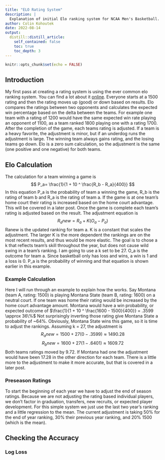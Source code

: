 ```yaml
---
title: "ELO Rating System"
description: |
  Explanation of initial Elo ranking system for NCAA Men's Basketball.
author: Colin Kohoutek
date: 2022-08-14
output:
  distill::distill_article:
    self_contained: false
    toc: true
    toc_depth: 3
---
```



```r
knitr::opts_chunk$set(echo = FALSE)
```
## Introduction
My first pass at creating a rating system is using the ever common elo ranking system. You can find a lot about it [online](https://en.wikipedia.org/wiki/Elo_rating_system). Everyone starts at a 1500 rating and then the rating moves up (good) or down based on results. Elo compares the ratings between two opponents and calculates the expected win percentage based on the delta between the teams. For example one team with a rating of 1200 would have the same expected win rate playing an opponent of 1100, as a team ranked 1800 playing one with a rating 1700. After the completion of the game, each teams rating is adjusted. If a team is a heavy favorite, the adjustment is minor, but if an underdog runs the adjustment is large. The winning team always gains rating, and the losing teams go down. Elo is a zero sum calculation, so the adjustment is the same (one positive and one negative) for both teams.

## Elo Calculation
The calculation for a team winning a game is $$ P_a= \frac{1}{1 + 10 ^ \frac{R_b - R_a}{400}} $$ In this equation P_a is the probability of team a winning the game, R_b is the rating of team b and R_a is the rating of team a. If the game is at one team's home court their rating is increased based on the home court advantage. This will be covered in a later post. Once the game is complete each team's rating is adjusted based on the result. The adjustment equation is $$ R_anew = R_a + K (O_a - P_a) $$ Ranew is the updated ranking for team a. K is a constant that scales the adjustment. The larger K is the more dependent the rankings are on the most recent results, and thus would be more elastic. The goal is to chose a k that reflects team's skill throughout the year, but does not cause wild swing in a team's ranking. I am going to use a k set to be 27. O_a is the outcome for team a. Since basketball only has loss and wins, a win is 1 and a loss is 0. P_a is the probability of winning and that equation is shown earlier in this example.

### Example Calculation
Here I will run through an example to explain how the works. Say Montana (team A, rating: 1500) is playing Montana State (team B, rating: 1600) on a neutral court. If one team was home their rating would be increased by the home court advantage amount. Montana would have a win probability, or expected outcome of $\frac{1}{1 + 10 ^ \frac{1600 - 1500}{400}} = .3599 \approx 36\%$ Not surprisingly inverting those rating give Montana State a probability of ~64%. Obviously, Montana State wins this game, so it is time to adjust the rankings. Assuming k = 27, the adjustment is $$R_anew = 1500 + 27 (0 - .3599) \approx 1490.28$$ $$R_bnew = 1600 + 27 (1-.6401) \approx 1609.72$$ Both teams ratings moved by 9.72. If Montana had one the adjustment would have been 17.28 in the other direction for each team. There is a little more to the adjustment to make it more accurate, but that is covered in a later post. 

### Preseason Ratings
To start the beginning of each year we have to adjust the end of season ratings. Because we are not adjusting the rating based individual players, we don't factor in graduation, transfers, new recruits, or expected player development. For this simple system we just use the last two year's ranking and a little regression to the mean. The current adjustment is taking 50% for the end of year ranking, 30% their previous year ranking, and 20% 1500 (which is the mean). 

## Checking the Accuracy

### Log Loss
